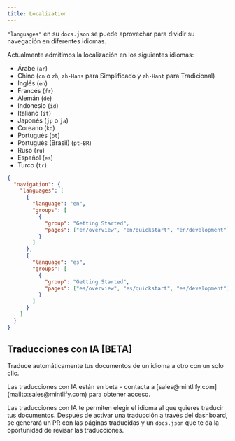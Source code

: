 ```yaml
---
title: Localization
---
```


`"languages"` en su `docs.json` se puede aprovechar para dividir su navegación en diferentes idiomas.

Actualmente admitimos la localización en los siguientes idiomas:

* Árabe (`ar`)
* Chino (`cn` o `zh`, `zh-Hans` para Simplificado y `zh-Hant` para Tradicional)
* Inglés (`en`)
* Francés (`fr`)
* Alemán (`de`)
* Indonesio (`id`)
* Italiano (`it`)
* Japonés (`jp` o `ja`)
* Coreano (`ko`)
* Portugués (`pt`)
* Portugués (Brasil) (`pt-BR`)
* Ruso (`ru`)
* Español (`es`)
* Turco (`tr`)

```json docs.json
{
  "navigation": {
    "languages": [
      {
        "language": "en",
        "groups": [
          {
            "group": "Getting Started",
            "pages": ["en/overview", "en/quickstart", "en/development"]
          }
        ]
      },
      {
        "language": "es",
        "groups": [
          {
            "group": "Getting Started",
            "pages": ["es/overview", "es/quickstart", "es/development"]
          }
        ]
      }
    ]
  }
}
```

## Traducciones con IA \[BETA]

Traduce automáticamente tus documentos de un idioma a otro con un solo clic.

<Info>
  Las traducciones con IA están en beta - contacta a [sales@mintlify.com](mailto:sales@mintlify.com) para obtener acceso.
</Info>

Las traducciones con IA te permiten elegir el idioma al que quieres traducir tus documentos. Después de activar una traducción a través del dashboard, se generará un PR con las páginas traducidas y un `docs.json` que te da la oportunidad de revisar las traducciones.
